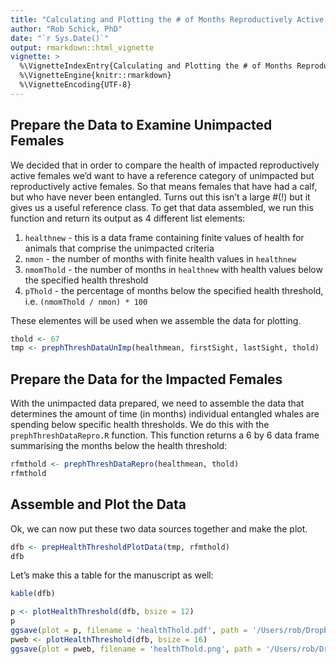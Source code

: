 ```yaml
---
title: "Calculating and Plotting the # of Months Reproductively Active Females Spend Below Certain Health Thresholds"
author: "Rob Schick, PhD"
date: "`r Sys.Date()`"
output: rmarkdown::html_vignette
vignette: >
  %\VignetteIndexEntry{Calculating and Plotting the # of Months Reproductively Active Females Spend Below Certain Health Thresholds}
  %\VignetteEngine{knitr::rmarkdown}
  %\VignetteEncoding{UTF-8}
---
```


## Prepare the Data to Examine Unimpacted Females
We decided that in order to compare the health of impacted reproductively active females we'd want to have a reference category of unimpacted but reproductively active females. So that means females that have had a calf, but who have never been entangled. Turns out this isn't a large #(!) but it gives us a useful reference class. To get that data assembled, we run this function and return its output as 4 different list elements:

1. `healthnew` - this is a data frame containing finite values of health for animals that comprise the unimpacted criteria
2. `nmon` - the number of months with finite health values in `healthnew`
3. `nmomThold` - the number of months in `healthnew` with health values below the specified health threshold
4. `pThold` - the percentage of months below the specified health threshold, i.e. `(nmomThold / nmon) * 100`

These elementes will be used when we assemble the data for plotting.

```r
thold <- 67
tmp <- prephThreshDataUnImp(healthmean, firstSight, lastSight, thold)
```

## Prepare the Data for the Impacted Females
With the unimpacted data prepared, we need to assemble the data that determines the amount of time (in months) individual entangled whales are spending below specific health thresholds. We do this with the `prephThreshDataRepro.R` function. This function returns a 6 by 6 data frame summarising the months below the health threshold:

```r
rfmthold <- prephThreshDataRepro(healthmean, thold)
rfmthold
```

## Assemble and Plot the Data
Ok, we can now put these two data sources together and make the plot. 

```r
dfb <- prepHealthThresholdPlotData(tmp, rfmthold)
dfb
```

Let's make this a table for the manuscript as well:

```r
kable(dfb)
```


```r
p <- plotHealthThreshold(dfb, bsize = 12)
p
ggsave(plot = p, filename = 'healthThold.pdf', path = '/Users/rob/Dropbox/Papers/KnowltonEtAl_Entanglement/images/', device = 'pdf')
pweb <- plotHealthThreshold(dfb, bsize = 16)
ggsave(plot = pweb, filename = 'healthThold.png', path = '/Users/rob/Dropbox/Papers/KnowltonEtAl_Entanglement/images/', device = 'png', dpi = 300, width = 9, height = 6, units = 'in')
```
